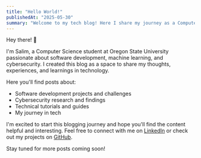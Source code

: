 ```yaml
---
title: "Hello World!"
publishedAt: "2025-05-30"
summary: "Welcome to my tech blog! Here I share my journey as a Computer Science student, including software development projects, cybersecurity research, tutorials, and personal experiences in technology."
---
```


Hey there! 👋

I'm Salim, a Computer Science student at Oregon State University passionate about software development, machine learning, and cybersecurity. I created this blog as a space to share my thoughts, experiences, and learnings in technology.

Here you'll find posts about:
- Software development projects and challenges
- Cybersecurity research and findings
- Technical tutorials and guides
- My journey in tech

I'm excited to start this blogging journey and hope you'll find the content helpful and interesting. Feel free to connect with me on [LinkedIn](https://www.linkedin.com/in/salimamohamed/) or check out my projects on [GitHub](https://github.com/salimmohamed).

Stay tuned for more posts coming soon!
